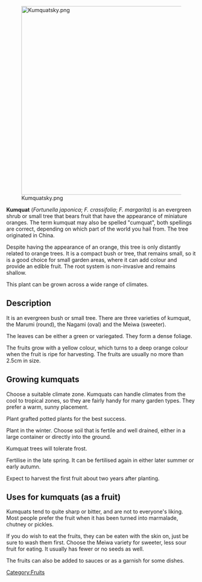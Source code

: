 [[File:Kumquatsky.png|500px|center]]

'''Kumquat''' (''Fortunella japonica''; ''F. crassifolia''; ''F. margarita'') is an evergreen shrub or small tree that bears fruit that have the appearance of miniature oranges. The term kumquat may also be spelled "cumquat", both spellings are correct, depending on which part of the world you hail from. The tree originated in China.

Despite having the appearance of an orange, this tree is only distantly related to orange trees. It is a compact bush or tree, that remains small, so it is a good choice for small garden areas, where it can add colour and provide an edible fruit. The root system is non-invasive and remains shallow.

This plant can be grown across a wide range of climates.

== Description ==

It is an evergreen bush or small tree. There are three varieties of kumquat, the Marumi (round), the Nagami (oval) and the Meiwa (sweeter). 

The leaves can be either a green or variegated. They form a dense foliage.

The fruits grow with a yellow colour, which turns to a deep orange colour when the fruit is ripe for harvesting. The fruits are usually no more than 2.5cm in size.

== Growing kumquats ==

Choose a suitable climate zone. Kumquats can handle climates from the cool to tropical zones, so they are fairly handy for many garden types.  They prefer a warm, sunny placement.

Plant grafted potted plants for the best success.

Plant in the winter. Choose soil that is fertile and well drained, either in a large container or directly into the ground.

Kumquat trees will tolerate frost.

Fertilise in the late spring. It can be fertilised again in either later summer or early autumn.

Expect to harvest the first fruit about two years after planting.

== Uses for kumquats (as a fruit) ==

Kumquats tend to quite sharp or bitter, and are not to everyone's liking. Most people prefer the fruit when it has been turned into marmalade, chutney or pickles. 

If you do wish to eat the fruits, they can be eaten with the skin on, just be sure to wash them first. Choose the Meiwa variety for sweeter, less sour fruit for eating. It usually has fewer or no seeds as well.

The fruits can also be added to sauces or as a garnish for some dishes.

[[Category:Fruits]]